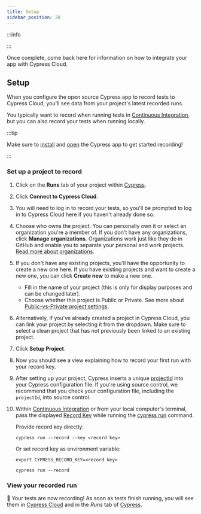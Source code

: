 ```yaml
---
title: Setup
sidebar_position: 20
---
```


:::info

<CloudFreePlan />
:::

Once complete, come back here for information on how to integrate your app with
Cypress Cloud.

## Setup

When you configure the open source Cypress app to record tests to Cypress Cloud,
you'll see data from your project's latest recorded runs.

You typically want to record when running tests in
[Continuous Integration](/app/continuous-integration/introduction), but you
can also record your tests when running locally.

:::tip

<Icon name="check-circle" color="green" /> Make sure to [install](/app/get-started/install-cypress)
and [open](/app/get-started/open-the-app) the Cypress app to get started recording!

:::

### Set up a project to record

1. Click on the **Runs** tab of your project within
   [Cypress](/app/core-concepts/open-mode).
2. Click **Connect to Cypress Cloud**.
3. You will need to log in to record your tests, so you'll be prompted to log in
   to Cypress Cloud here if you haven't already done so.
   <DocsImage
     src="/img/cloud/projects/setup-a-project-1.jpg"
     alt="Connect to Cloud"
   />
4. Choose who owns the project. You can personally own it or select an
   organization you're a member of. If you don't have any organizations, click
   **Manage organizations**. Organizations work just like they do in GitHub and
   enable you to separate your personal and work projects.
   [Read more about organizations](/cloud/account-management/organizations).
   <DocsImage
     src="/img/cloud/projects/setup-a-project-2.jpg"
     alt="Choose an Organization"
   />
5. If you don't have any existing projects, you'll have the opportunity to
   create a new one here. If you have existing projects and want to create a new
   one, you can click **Create new** to make a new one.

   - Fill in the name of your project (this is only for display purposes and can
     be changed later).
   - Choose whether this project is Public or Private. See more about
     [Public-vs-Private project settings](/cloud/account-management/projects#Public-vs-Private).
     <DocsImage
       src="/img/cloud/projects/setup-a-project-3.jpg"
       alt="Create a New Project"
     />

6. Alternatively, if you've already created a project in Cypress Cloud, you can
   link your project by selecting it from the dropdown. Make sure to select a
   clean project that has not previously been linked to an existing project.
   <DocsImage
     src="/img/cloud/projects/setup-a-project-4.jpg"
     alt="Choose a Project"
   />
7. Click **Setup Project**.
8. Now you should see a view explaining how to record your first run with your
   record key.
   <DocsImage
     src="/img/cloud/projects/setup-a-project-5.jpg"
     alt="Record Instructions"
   />
9. After setting up your project, Cypress inserts a unique
   [projectId](/cloud/account-management/projects#Project-ID) into your Cypress configuration file. If you're
   using source control, we recommend that you check your configuration file,
   including the `projectId`, into source control.
10. Within [Continuous Integration](/app/continuous-integration/introduction)
    or from your local computer's terminal, pass the displayed
    [Record Key](/cloud/account-management/projects#Record-key) while running the
    [cypress run](/app/references/command-line#cypress-run) command.

    Provide record key directly:

    ```shell
    cypress run --record --key <record key>
    ```

    Or set record key as environment variable:

    ```shell
    export CYPRESS_RECORD_KEY=<record key>
    ```

    ```shell
    cypress run --record
    ```

### View your recorded run

🎉 Your tests are now recording! As soon as tests finish running, you will see
them in [Cypress Cloud](https://on.cypress.io/cloud) and in the _Runs_ tab of
[Cypress](/app/core-concepts/open-mode).

<DocsImage
  src="/img/cloud/projects/cloud-runs-list.jpg"
  alt="Cloud Screenshot"
/>

<DocsImage
  src="/img/cloud/projects/runs-list-in-desktop-gui.jpg"
  alt="Runs List"
/>
